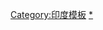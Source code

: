 {{navbox
|name   = 印度婚禮
|title  = [[印度婚姻|印度婚禮]]
|state     = {{{state|autocollapse}}}
|listclass = hlist

|group1 = 印度教
|list1  =
* [[印度教婚禮]]
* [[印度教婚姻]]
* [[吠陀婚禮]]
* [[維梵]]
* [[瑜伽婚姻]]

|group2 = 其他宗教
|list2  =
* [[巴哈伊婚姻|巴哈伊信仰]]
* [[佛教婚姻觀|佛教]]
* [[基督教婚姻觀|基督教]]
* [[伊斯蘭婚姻習俗|伊斯蘭教]]
* [[猶太教婚姻觀|猶太教]]
* [[卡拉支婚禮|錫克教]]
* [[瑣羅亞斯德教婚禮|瑣羅亞斯德教]]

|group3 = 各個地區及文化
|list3  =
* [[班開巴吉]]
* [[孟加拉婚禮|孟加拉]]
* [[孟加拉印度婚禮|孟加拉（印度）]]
* [[卡利亞納姆婚禮|卡利亞納姆]]
* [[聖多默基督徒|聖多默基督徒]]
* [[奧里雅印度婚禮|奧里雅]]
* [[旁遮普婚禮習俗|旁遮普]]
* [[拉傑普特婚禮|拉傑普特]]
* [[林布族|林布族]]
* [[伊耶爾婚禮|伊耶爾]]
* [[泰盧固婚禮|泰盧固]]

|group4 = 印度近鄰
|list4  =
* [[孟加拉文化|孟加拉]]
* [[伊喜|尼泊爾]]
* [[巴基斯坦婚姻|巴基斯坦]]
* [[波魯瓦婚禮|斯里蘭卡]]

|group5 = 類型
|list5  =
* [[印度次大陸包辦婚姻|印度包辦婚姻]]
* [[跨種姓婚姻]]
* [[自由婚姻]]

|group6 = 習俗
|list6  = 
* [[各國婚禮習俗|印度婚禮習俗]]
* [[結婚吉日]]
* [[巴拉特]]
* [[婆羅門尼帕圖]]
* [[印度嫁妝制度|嫁妝制度]]
* [[坎亞達安]]
* [[麥亥爾]]
* [[薩爾巴拉]]
* [[伴郎]] 

|group7 = 儀式
|list7  =
* [[貝拉馬拉拉達普迦]]
* [[布魯博倫]]
* [[博烏巴特]]
* [[高納]]
* [[蓋伊霍洛德]]
* [[岡噶納陀羅尼]]
* [[曼加爾阿什塔卡]]
* [[帕德普迦]]
* [[巴里克拉瑪]]
* [[七步婚禮]]
* [[七個圓]]
* [[沙昆納曼諾查亞]]
* [[入法禮]]  

|group8 = 物品
|list8  =
* [[阿爾塔 (染料)|阿爾塔]]
* [[鐲]]
* [[印度占星學|輪迴之輪]]
* [[散沫花]]
* [[印度吉祥項鏈]]
* [[穿鼻環|鼻環]]
* [[印度交通|轎]]
* [[佩塔]]
* [[塞赫拉]]
* [[髮際紅]]
* [[印度吉祥項鏈|塔利項鏈]]
* [[冕狀頭飾]]
* [[托波爾]]
* [[入法禮]]
* [[瓦爾馬拉]]
* [[婚禮曼達坡]]
* [[緍紗麗]]  

|group9 = 家庭
|list9  =
* [[印度複合家庭]]
* [[核心家庭]]
* [[印度一妻多夫制|一妻多夫制]]
* [[印度一夫多妻制|一夫多妻制]]  

|group10 = 其他
|list10  =
* [[南亞喜帖|喜帖]]
* [[南亞婚紗攝影|婚紗攝影]]
* [[印度及烏爾都婚樂|音樂]]
* [[婚姻網站|網站]] 
}}
<noinclude>
{{collapsible option}}
[[Category:印度模板]]
[[Category:印度婚禮|*]]
</noinclude>